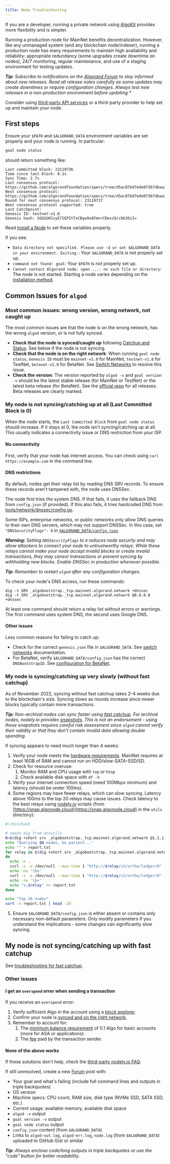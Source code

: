 ```yaml
---
title: Node Troubleshooting
---
```


If you are a developer, running a private network using [AlgoKit](https://developer.algorand.org/docs/get-started/algokit) provides more flexibility and is simpler.

Running a production node for MainNet benefits decentralization. However, like any unmanaged system (and any blockchain node/indexer), running a production node has many requirements to maintain high availability and reliability: appropriate redundancy (some upgrades create downtime on nodes), 24/7 monitoring, regular maintenance, and use of a staging environment for testing updates.

_**Tip:** Subscribe to notifications on the [Algorand Forum](https://forum.algorand.org/c/announcements/5) to stay informed about new releases. Read all release notes carefully as some updates may create downtimes or require configuration changes. Always test new releases in a non-production environment before updating.\*_

Consider using [third-party API services](https://developer.algorand.org/ecosystem-projects/?tags=api-services) or a third-party provider to help set up and maintain your node.

## First steps

Ensure your `$PATH` and `$ALGORAND_DATA` environment variables are set properly and your node is running. In particular:

```bash
goal node status
```

should return something like:

```
Last committed block: 23119736
Time since last block: 0.1s
Sync Time: 2.7s
Last consensus protocol: https://github.com/algorandfoundation/specs/tree/d5ac876d7ede07367dbaa26e149aa42589aac1f7
Next consensus protocol: https://github.com/algorandfoundation/specs/tree/d5ac876d7ede07367dbaa26e149aa42589aac1f7
Round for next consensus protocol: 23119737
Next consensus protocol supported: true
Last Catchpoint:
Genesis ID: testnet-v1.0
Genesis hash: SGO1GKSzyE7IEPItTxCByw9x8FmnrCDexi9/cOUJOiI=
```

Read [Install a Node](/nodes/node-installation) to set these variables properly.

If you see:

- `Data directory not specified. Please use -d or set $ALGORAND_DATA in your environment. Exiting.`: Your `$ALGORAND_DATA` is not properly set up.
- `command not found: goal`: Your `$PATH` is not properly set up.
- `Cannot contact Algorand node: open ...: no such file or directory`: The node is not started. Starting a node varies depending on the [installation method](/nodes/node-installation).

## Common Issues for `algod`

### Most common issues: wrong version, wrong network, not caught up

The most common issues are that the node is on the wrong network, has the wrong `algod` version, or is not fully synced.

- **Check that the node is synced/caught up** following [Catchup and Status](/nodes/management/catchup-status). See below if the node is not syncing.
- **Check that the node is on the right network**: When running `goal node status`, `Genesis ID` must be `mainnet-v1.0` for MainNet, `testnet-v1.0` for TestNet, `betanet-v1.0` for BetaNet. See [Switch Networks](/nodes/management/switch-network) to resolve this issue.
- **Check the version**: The version reported by `algod -v` and `goal version -v` should be the latest stable release (for MainNet or TestNet) or the latest beta release (for BetaNet). See the [official repo](https://github.com/algorand/go-algorand/releases) for all releases. Beta releases are clearly marked.

### My node is not syncing/catching up at all (Last Committed Block is 0)

When the node starts, the `Last Committed Block` from `goal node status` should increase. If it stays at 0, the node isn't syncing/catching up at all. This usually indicates a connectivity issue or DNS restriction from your ISP.

#### No connectivity

First, verify that your node has internet access. You can check using `curl https://example.com` in the command line.

#### DNS restrictions

By default, nodes get their relay list by reading DNS SRV records. To ensure these records aren't tampered with, the node uses DNSSec.

The node first tries the system DNS. If that fails, it uses the fallback DNS from `config.json` (if provided). If this also fails, it tries hardcoded DNS from [tools/network/dnssec/config.go](https://github.com/algorand/go-algorand/blob/master/tools/network/dnssec/config.go).

Some ISPs, enterprise networks, or public networks only allow DNS queries to their own DNS servers, which may not support DNSSec. In this case, set `"DNSSecurityFlags": 0` in [`$ALGORAND_DATA/config.json`](https://github.com/algorand/go-algorand/blob/master/tools/network/dnssec/config.go).

_**Warning:** Setting `DNSSecurityFlags` to `0` reduces node security and may allow attackers to connect your node to untrustworthy relays. While these relays cannot make your node accept invalid blocks or create invalid transactions, they may censor transactions or prevent syncing by withholding new blocks. Enable DNSSec in production whenever possible._

_**Tip:** Remember to restart `algod` after any configuration changes._

To check your node's DNS access, run these commands:

```
dig -t SRV _algobootstrap._tcp.mainnet.algorand.network +dnssec
dig -t SRV _algobootstrap._tcp.mainnet.algorand.network @8.8.8.8 +dnssec
```

At least one command should return a relay list without errors or warnings. The first command uses system DNS, the second uses Google DNS.

#### Other issues

Less common reasons for failing to catch up:

- Check for the correct `genesis.json` file in `$ALGORAND_DATA`. See [switch networks](https://developer.algorand.org/docs/run-a-node/operations/switch_networks/) documentation.
- For BetaNet, verify `$ALGORAND_DATA/config.json` has the correct `DNSBootstrapID`. See [configuration for BetaNet](/nodes/management/catchup-status).

### My node is syncing/catching up very slowly (without fast catchup)

As of November 2022, syncing without fast catchup takes 2-4 weeks due to the blockchain's size. Syncing slows as rounds increase since newer blocks typically contain more transactions.

_**Tip:** Non-archival nodes can sync faster using [fast catchup](/nodes/management/catchup-status). For archival nodes, nodely.io provides [snapshots](https://nodely.io/extras/). This is not an endorsement - using these snapshots requires careful risk assessment since `algod` cannot verify their validity or that they don't contain invalid data allowing double spending._

If syncing appears to need much longer than 4 weeks:

1. Verify your node meets the [hardware requirements](/nodes/node-installation). MainNet requires at least 16GB of RAM and cannot run on HDD/slow-SATA-SSD/SD.
2. Check for resource overuse:
   1. Monitor RAM and CPU usage with `top` or `htop`
   2. Check available disk space with `df -h`
3. Verify your internet connection speed (need 100Mbps minimum) and latency (should be under 100ms).
4. Some regions may have fewer relays, which can slow syncing. Latency above 100ms to the top 20 relays may cause issues. Check latency to the best relays using [nodely.io](https://nodely.io/extras/) scripts (from [https://snap.algonode.cloud](https://snap.algonode.cloud) in the `utils` directory):

```bash
#!/bin/bash

# needs dig from dnsutils
N=$(dig +short srv _algobootstrap._tcp.mainnet.algorand.network @1.1.1.1 |wc -l)
echo "Querying $N nodes, be patient..."
echo "" > report.txt
for relay in $(dig +short srv _algobootstrap._tcp.mainnet.algorand.network @1.1.1.1|awk '{print $4 ":" $3}');
do
  echo -n .
  curl -s -o /dev/null --max-time 1 "http://$relay/v1/urtho/ledger/0"
  echo -ne '\bo'
  curl -s -o /dev/null --max-time 1 "http://$relay/v1/urtho/ledger/0" -w %{time_total} >> report.txt
  echo -ne '\b+'
  echo "s;$relay" >> report.txt
done

echo "Top 20 nodes"
sort -n report.txt | head -20
```

5. Ensure `$ALGORAND_DATA/config.json` is either absent or contains only necessary non-default parameters. Only modify parameters if you understand the implications - some changes can significantly slow syncing.

## My node is not syncing/catching up with fast catchup

See [troubleshooting for fast catchup](https://developer.algorand.org/docs/run-a-node/setup/install#troubleshooting-for-fast-catchup).

### Other issues

#### I get an `overspend` error when sending a transaction

If you receive an `overspend` error:

1. Verify sufficient Algo in the account using a [block explorer](https://developer.algorand.org/ecosystem-projects/?tags=block-explorers).
2. Confirm your node is [synced and on the right network](#common-issues-for-algod).
3. Remember to account for:
   1. The [minimum balance requirement](https://developer.algorand.org/docs/get-details/parameter_tables/#minimum-balance) of 0.1 Algo for basic accounts (more for ASA or applications).
   2. The [fee](https://developer.algorand.org/docs/get-details/transactions/#fees) paid by the transaction sender.

#### None of the above works

If these solutions don't help, check the [third-party nodely.io FAQ](https://nodely.io/faq/#algorand-faq).

If still unresolved, create a new [Forum](https://forum.algorand.org) post with:

- Your goal and what's failing (include full command lines and outputs in triple backquotes)
- OS version
- Machine specs: CPU count, RAM size, disk type (NVMe SSD, SATA SSD, etc.)
- Current usage: available memory, available disk space
- `algod -v` output
- `goal version -v` output
- `goal node status` output
- `config.json` content (from `$ALGORAND_DATA`)
- Links to `algod-out.log`, `algod-err.log`, `node.log` (from `$ALGORAND_DATA`) uploaded to GitHub Gist or similar

_**Tip:** Always enclose code/long outputs in triple backquotes or use the "code" button for better readability._
